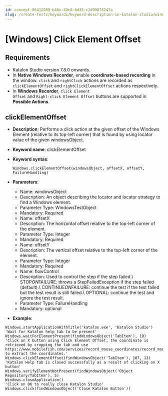```yaml
---
id: concept-86412089-b46e-40c0-bd35-c2d09878247a
slug: /create-tests/keywords/keyword-description-in-katalon-studio/windows-keywords/windows-click-element-offset
---
```


# \[Windows\] Click Element Offset

## Requirements

-   Katalon Studio version 7.8.0 onwards.
-   In **Native Windows Recorder**, enable **coordinate-based recording** in the window. <code>click</code> and <code>rightClick</code> actions are recorded as <code>clickElementOffset</code> and <code>rightClickElementOffset</code> actions respectively.
-   In **Windows Recorder**, <code>Click Element Offset</code> and <code>Right-click Element Offset</code> buttons are supported in **Possible Actions**.

## clickElementOffset

-   **Description**: Performs a click action at the given offset of the Windows Element \(relative to its top-left corner\) that is found by using locator value of the given windowsObject.
-   **Keyword name**: clickElementOffset
-   **Keyword syntax**:

    ```
    Windows.clickElementOffset(windowsObject, offsetX, offsetY, FailureHandling)
    ```

-   **Parameters**:

    -   Name: windowsObject
    -   Description: An object describing the locator and locator strategy to find a Windows element.
    -   Parameter Type: WindowsTestObject
    -   Mandatory: Required
    -   Name: offsetX
    -   Description: The horizontal offset relative to the top-left corner of the element.
    -   Parameter Type: Integer
    -   Mandatory: Required
    -   Name: offsetY
    -   Description: The vertical offset relative to the top-left corner of the element.
    -   Parameter Type: Integer
    -   Mandatory: Required
    -   Name: flowControl
    -   Description: Used to control the step if the step failed.\\ STOP*ON*FAILURE: throws a StepFailedException if the step failed \(default\).\\ CONTINUE*ON*FAILURE: continue the test if the test failed but the test result is still failed.\\ OPTIONAL: continue the test and ignore the test result.
    -   Parameter Type: FailureHandling
    -   Mandatory: optional
-   **Example**:


```
Windows.startApplicationWithTitle('katalon.exe', 'Katalon Studio')
'Wait for Katalon help tab to be present'
Windows.waitForElementPresent(findWindowsObject('TabItem'), 10)
'Click on X button using Click Element Offset, the coordinate is retrieved by cropping the tab and use https://www.mobilefish.com/services/record_mouse_coordinates/record_mouse_coordinates.php to extract the coordinates.'
Windows.clickElementOffset(findWindowsObject('TabItem'), 107, 13)
'Katalon Help tab is closed successfully as a result of clicking on X button'
Windows.verifyElementNotPresent(findWindowsObject('Object Repository/TabItem'), 5)
Windows.closeApplication()
'Click on OK to really close Katalon Studio'
Windows.click(findWindowsObject('Close Katalon Button'))

```